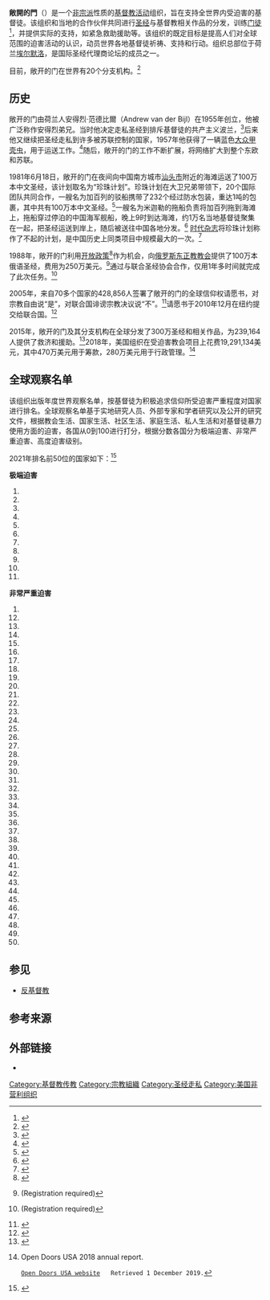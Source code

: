 {{Infobox organization
| name = 敞开的门
| logo = 
| logo_size = 
| type = 基督教慈善团体
| founded_date = {{Start date and age|1955}}
| founder = 安得烈弟兄
| locations = 
| origins = 
| key_people = 安得烈弟兄
| area_served = 超过70个国家
| focus = 支持全世界范围内受迫害的基督徒
| method = 
| revenue = 1.163亿美元（2015年，包括分支机构）
| endowment = 
| num_volunteers = 
| num_employees = 
| num_members = 
| owner = 
| Non-profit_slogan = 服务全世界受迫害的基督徒
| homepage = {{URL|opendoors.org}}
| dissolved = 
| footnotes = 
}}
'''敞開的門'''（{{lang-en|Open Doors}}）是一个[[非宗派教会|非宗派]]性质的[[基督教传教活动|基督教活动]]组织，旨在支持全世界内受迫害的基督徒。该组织和当地的合作伙伴共同进行[[圣经|圣经]]与基督教相关作品的分发，训练[[门徒_(基督教)|门徒]]<ref>{{cite book|last=Green|first=George W.|title=Special use vehicles: an illustrated history of unconventional cars and trucks worldwide|publisher=McFarland|year=2003|pages=151|isbn=0-7864-1245-3|url=https://books.google.com/books?id=CCZcwlhyaJsC&pg=PA151&dq=open+doors+brother+andrew|accessdate=2009-04-06}}</ref>，并提供实际的支持，如紧急救助援助等。该组织的既定目标是提高人们对全球范围的迫害活动的认识，动员世界各地基督徒祈祷、支持和行动。组织总部位于荷兰[[埃尔默洛|埃尔默洛]]，是国际圣经代理商论坛的成员之一。

目前，敞开的门在世界有20个分支机构。<ref>{{cite web|url=https://www.opendoors.org/|title=Open Doors worldwide|publisher=opendoors.org|accessdate=2020-09-19|archive-date=2021-03-20|archive-url=https://web.archive.org/web/20210320214138/https://www.opendoors.org/|dead-url=no}}</ref> 

== 历史 ==
敞开的门由荷兰人安得烈·范德比爾（Andrew van der Bijl）在1955年创立，他被广泛称作安得烈弟兄。当时他决定走私圣经到排斥基督徒的共产主义波兰，<ref>{{cite book|last=Hertzke|first=Allen D.|title=Freeing God's children|publisher=Rowman & Littlefield|year=2004|isbn=0-7425-0804-8|url=https://books.google.com/books?id=oEBROQZMCo0C&pg=PA401|accessdate=2009-04-06|archive-date=2020-06-14|archive-url=https://web.archive.org/web/20200614161719/https://books.google.com/books?id=oEBROQZMCo0C&pg=PA401|dead-url=no}}</ref>后来他又继续把圣经走私到许多被苏联控制的国家，1957年他获得了一辆蓝色[[大众甲壳虫|大众甲壳虫]]，用于运送工作。<ref>{{cite book|last=Desmond|first=Kevin|title=The Least Likely: If God Can Use Them, He Can Use You!|publisher=Kregel Publications|year=2005|page=113|isbn=0-8254-6061-1|url=https://books.google.com/books?id=a_BavuACGbkC&pg=PA113|accessdate=2009-04-07|archive-date=2020-06-14|archive-url=https://web.archive.org/web/20200614161626/https://books.google.com/books?id=a_BavuACGbkC&pg=PA113|dead-url=no}}</ref>随后，敞开的门的工作不断扩展，将网络扩大到整个东欧和苏联。

1981年6月18日，敞开的门在夜间向中国南方城市[[汕头市|汕头市]]附近的海滩运送了100万本中文圣经，该计划取名为“珍珠计划”。珍珠计划在大卫兄弟带领下，20个国际团队共同合作，一艘名为加百列的驳船携带了232个经过防水包装，重达1吨的包裹，其中共有100万本中文圣经。<ref>{{Cite web|url=https://www.christiantoday.com/article/open.doors.project.pearl.25th.anniversary.of.delivering.1.million.bibles.to.china/6713.htm|title=Open Doors: Project Pearl - 25th Anniversary of Delivering 1 Million Bibles to China|website=Christian Today|language=en|type=Press release|access-date=2018-01-20|archive-date=2021-03-08|archive-url=https://web.archive.org/web/20210308100543/https://www.christiantoday.com/article/open.doors.project.pearl.25th.anniversary.of.delivering.1.million.bibles.to.china/6713.htm|dead-url=no}}</ref>一艘名为米迦勒的拖船负责将加百列拖到海滩上，拖船穿过停泊的中国海军舰船，晚上9时到达海滩，约1万名当地基督徒聚集在一起，把圣经运送到岸上，随后被送往中国各地分发。<ref>{{Cite news|url=https://radiofreechina.wordpress.com/2007/05/08/brother-david-gods-smuggler-to-china-had-died-at-70-today/|title=Brother David "God's smuggler to China" had died at 70 today|last=Hattaway|first=Paul|date=2007-05-08|work=Radio Free China|access-date=2018-04-20|agency=Assist News Service|language=en-US|archive-date=2021-02-25|archive-url=https://web.archive.org/web/20210225010407/https://radiofreechina.wordpress.com/2007/05/08/brother-david-gods-smuggler-to-china-had-died-at-70-today/|dead-url=no}}</ref> [[时代杂志|时代杂志]]将珍珠计划称作了不起的计划，是中国历史上同类项目中规模最大的一次。<ref>{{cite news|url=http://www.time.com/time/magazine/article/0,9171,924980,00.html|title=Risky Rendezvous at Swatow|last1=Hoyle|first1=Russ|first2=Bing W|last2=Wong|date=1981-10-19|work=[[Time_(magazine)|TIME]]|accessdate=2009-04-07|archive-date=2013-08-26|archive-url=https://web.archive.org/web/20130826021650/http://www.time.com/time/magazine/article/0,9171,924980,00.html|dead-url=yes}}</ref><span id="Project Pearl"></span>

1988年，敞开的门利用[[开放政策|开放政策]]<ref name=":0">{{cite news|url=http://articles.latimes.com/1988-08-06/local/me-6951_1_santa-ana|title=Local News in Brief: Santa Ana Group to Legally Ship Million Bibles to Russia|date=1988-08-06|work=[[Los_Angeles_Times|Los Angeles Times]]|accessdate=2009-04-07|page=2|issn=0458-3035}}</ref>作为机会，向[[俄罗斯正教会|俄罗斯东正教教会]]提供了100万本俄语圣经，费用为250万美元。<ref>{{cite news|title=OC charity to ship first load of Bibles to Soviets by Dec. 25|last=Brodeur|first=Nicole|work={{tsl|en|Orange County Register||Orange County Register}}|date=1988-10-15|page=b.08|issn=0886-4934|id={{ProQuest|272237755}}}} (Registration required)</ref>通过与联合圣经协会合作，仅用1年多时间就完成了此次任务。<ref>{{cite news|title=County-based ministry has sent 1 million Bibles to Christians in USSR|last=Owen|first=Mary|work={{tsl|en|Orange County Register||Orange County Register}}|date=1989-12-30|issn=0886-4934|page=E.05|id={{ProQuest|272433825}}}} (Registration required)</ref>

2005年，来自70多个国家的428,856人签署了敞开的门的全球信仰权请愿书，对宗教自由说“是”，对联合国诽谤宗教决议说“不”。<ref>{{cite book|last=Marking|first=J. G.|title=A Voice Is Calling: Living the Life You Know Exists|publisher=A Voice Is Calling|year=2005|pages=117|isbn=1-933204-07-9|url=https://books.google.com/books?id=lx-Rj0TzLLwC&pg=PA117&dq=open+doors+brother+andrew|accessdate=2009-04-06}}</ref>请愿书于2010年12月在纽约提交给联合国。<ref>{{Cite news|url=https://www.opendoorsusa.org/take-action/pray/open-doors-global-petition-presented-at-un/|title=Open Doors' Global Petition Presented at United Nations - Open Doors USA|date=2010-12-09|work=Open Doors USA|access-date=2018-04-20|language=en-US|archive-date=2021-03-08|archive-url=https://web.archive.org/web/20210308130934/https://www.opendoorsusa.org/take-action/pray/open-doors-global-petition-presented-at-un/|dead-url=no}}</ref>

2015年，敞开的门及其分支机构在全球分发了300万圣经和相关作品，为239,164人提供了救济和援助。<ref>{{cite web|url=https://www.opendoorsusa.org/wp-content/uploads/2017/08/annual_2016_final.pdf|title=Open Doors USA 2015 annual report|publisher=Open Doors USA|accessdate=2018-03-27|archive-date=2021-03-08|archive-url=https://web.archive.org/web/20210308124102/https://www.opendoorsusa.org/wp-content/uploads/2017/08/annual_2016_final.pdf|dead-url=no}}</ref>2018年，美国组织在受迫害教会项目上花费19,291,134美元，其中470万美元用于筹款，280万美元用于行政管理。<ref>Open Doors USA 2018 annual report. 
 [https://www.opendoorsusa.org/wp-content/uploads/2019/06/2018_Annual-Report.pdf Open Doors USA website] {{Wayback|url=https://www.opendoorsusa.org/wp-content/uploads/2019/06/2018_Annual-Report.pdf |date=20210309061206 }}  Retrieved 1 December 2019.</ref>

== 全球观察名单 ==
该组织出版年度世界观察名单，按基督徒为积极追求信仰所受迫害严重程度对国家进行排名。全球观察名单基于实地研究人员、外部专家和学者研究以及公开的研究文件，根据教会生活、国家生活、社区生活、家庭生活、私人生活和对基督徒暴力使用方面的迫害，各国从0到100进行打分，根据分数各国分为极端迫害、非常严重迫害、高度迫害级别。

2021年排名前50位的国家如下：<ref>{{cite news|date=2021|title=2021 World Watch List Report|work=Open Doors|url=https://www.opendoors.org/en-US/persecution/countries/}}</ref>

{{Div col|colwidth=22em}}
'''极端迫害''' 
# {{flag|North Korea}}
# {{flag|Afghanistan}}
# {{flag|Somalia}}
# {{flag|Libya}}
# {{flag|Pakistan}}
# {{flag|Eritrea}}
# {{flag|Yemen}}
# {{flag|Iran}}
# {{flag|Nigeria}}
# {{flag|India}}
# {{flag|Iraq}}
'''非常严重迫害'''
# <li value="12">{{flag|Syria}}</li>
# {{flag|Sudan}}
# {{flag|Saudi Arabia}}
# {{flag|Maldives}}
# {{flag|Egypt}}
# {{flag|China}}
# {{flag|Myanmar}}
# {{flag|Vietnam}}
# {{flag|Mauritania}}
# {{flag|Uzbekistan}}
# {{flag|Laos}}
# {{flag|Turkmenistan}}
# {{flag|Algeria}}
# {{flag|Turkey}}
# {{flag|Tunisia}}
# {{flag|Morocco}}
# {{flag|Mali}}
# {{flag|Qatar}}
# {{flag|Colombia}}
# {{flag|Bangladesh}}
# {{flag|Burkina Faso}}
# {{flag|Tajikistan}}
# {{flag|Nepal}}
# {{flag|Central African Republic}}
#{{flag|Ethiopia}}
# {{flag|Mexico}}
# {{flag|Jordan}}
# {{flag|Brunei}}
# {{flag|DRC}}
# {{flag|Kazakhstan}}
# {{flag|Cameroon}}
# {{flag|Bhutan}}
# {{flag|Oman}}
# {{flag|Mozambique}}
# {{flag|Malaysia}}
# {{flag|Indonesia}}
# {{flag|Kuwait}}
# {{flag|Kenya}}
# {{flag|Comoros}}
{{div col end}}

== 参见 ==
* [[反基督教|反基督教]]

== 参考来源 ==
{{reflist}}

== 外部链接 ==
* {{Official website}}

[[Category:基督教传教|Category:基督教传教]]
[[Category:宗教組織|Category:宗教組織]]
[[Category:圣经走私|Category:圣经走私]]
[[Category:美国非营利组织|Category:美国非营利组织]]